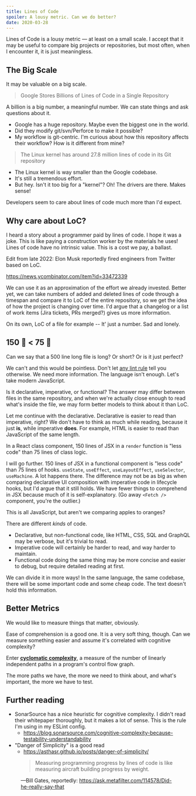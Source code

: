 ```yaml
---
title: Lines of Code
spoiler: A lousy metric. Can we do better?
date: 2020-03-28
---
```


Lines of Code is a lousy metric — at least on a small scale. I accept that it
may be useful to compare big projects or repositories, but most often, when I
encounter it, it is just meaningless.

## The Big Scale

It may be valuable on a big scale.

> Google Stores Billions of Lines of Code in a Single Repository

A billion is a big number, a meaningful number. We can state things and ask
questions about it.

- Google has a huge repository. Maybe even the biggest one in the world.
- Did they modify git/svn/Perforce to make it possible?
- My workflow is git-centric. I'm curious about how this repository affects
  their workflow? How is it different from mine?

> The Linux kernel has around 27.8 million lines of code in its Git repository

- The Linux kernel is way smaller than the Google codebase.
- It's still a tremendous effort.
- But hey. Isn't it too big for a "kernel"? Oh! The drivers are there. Makes
  sense!

Developers seem to care about lines of code much more than I'd expect.

## Why care about LoC?

I heard a story about a programmer paid by lines of code. I hope it was a joke.
This is like paying a construction worker by the materials he uses! Lines of
code have no intrinsic value. This is a cost we pay, a ballast.

<aside>

Edit from late 2022: Elon Musk reportedly fired engineers from Twitter based on
LoC.

https://news.ycombinator.com/item?id=33472339

</aside>

We can use it as an approximation of the effort we already invested. Better yet,
we can take numbers of added and deleted lines of code through a timespan and
compare it to LoC of the entire repository, so we get the idea of how the
project is changing over time. I'd argue that a changelog or a list of work
items (Jira tickets, PRs merged?) gives us more information.

On its own, LoC of a file for example -- It' just a number. Sad and lonely.

## 150 🍎 &lt; 75 🍊

Can we say that a 500 line long file is long? Or short? Or is it just perfect?

We can't and this would be pointless. Don't let
[any lint rule](https://eslint.org/docs/rules/max-lines) tell you otherwise. We
need more information. The language isn't enough. Let's take modern JavaScript.

Is it declarative, imperative, or functional? The answer may differ between
files in the same repository, and when we're actually close enough to read
what's inside the file, we may form better models to think about it than LoC.

Let me continue with the declarative. Declarative is easier to read than
imperative, right? We don't have to think as much while reading, because it just
**is**, while imperative **does**. For example, HTML is easier to read than
JavaScript of the same length.

In a React class component, 150 lines of JSX in a `render` function is "less
code" than 75 lines of class logic.

I will go further. 150 lines of JSX in a functional component is "less code"
than 75 lines of hooks. `useState`, `useEffect`, `useLayoutEffect`,
`useSelector`, `useMachine`. A lot happens there. The difference may not be as
big as when comparing declarative UI composition with imperative code in
lifecycle hooks, but I'd argue that it still holds. We have fewer things to
comprehend in JSX because much of it is self-explanatory. (Go away `<Fetch />`
component, you're the outlier.)

This is all JavaScript, but aren't we comparing apples to oranges?

There are different _kinds_ of code.

- Declarative, but non-functional code, like HTML, CSS, SQL and GraphQL may be
  verbose, but it's trivial to read.
- Imperative code will certainly be harder to read, and way harder to maintain.
- Functional code doing the same thing may be more concise and easier to debug,
  but require detailed reading at first.

We can divide it in more ways! In the same language, the same codebase, there
will be some important code and some cheap code. The text doesn't hold this
information.

## Better Metrics

We would like to measure things that matter, obviously.

Ease of comprehension is a good one. It is a very soft thing, though. Can we
measure something easier and assume it's correlated with cognitive complexity?

Enter
[**cyclomatic complexity**](https://en.wikipedia.org/wiki/Cyclomatic_complexity),
a measure of the number of linearly independent paths in a program's control
flow graph.

The more paths we have, the more we need to think about, and what's important,
the more we have to test.

## Further reading

- SonarSource has a nice heuristic for cognitive complexity. I didn't read their
  whitepaper thoroughly, but it makes a lot of sense. This is the rule I'm using
  in my ESLint config.
  - https://blog.sonarsource.com/cognitive-complexity-because-testability-understandability
- "Danger of Simplicity" is a good read
  - https://asthasr.github.io/posts/danger-of-simplicity/

<figure>

> Measuring programming progress by lines of code is like measuring aircraft
> building progress by weight.

<figcaption>

<div class="p-1" />

—Bill Gates, reportedly:
https://ask.metafilter.com/114578/Did-he-really-say-that

</figcaption>
</figure>
